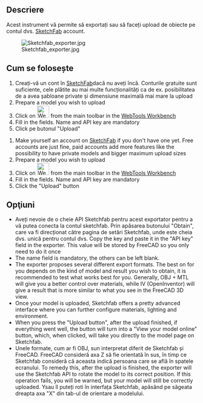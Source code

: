 <languages/>

<div class="mw-translate-fuzzy">
{{GuiCommand|Name=WebTools Sketchfab|MenuLocation=WebTools → Sketchfab||Workbenches=[[WebTools Workbench|WebTools]]|Shortcut=|SeeAlso=}}
</div>

==Descriere==
Acest instrument vă permite să exportați sau să faceți upload de obiecte pe contul dvs. [http://www.sketchfab.com SketchFab] account. {{Version|0.17}}

[[Image:Sketchfab exporter.jpg]]

<span id="Usage"></span>
<div class="mw-translate-fuzzy">
==Cum se folosește==
# Creați-vă un cont în  [http://www.sketchfab.com SketchFab]dacă nu aveți încă. Conturile gratuite sunt suficiente, cele plătite au mai multe funcționalități ca de ex. posibilitatea de a avea șabloane private și dimensiune maximală mai mare la upload 
# Prepare a model you wish to upload
# Click on [[Image:WebTools Sketchfab.png|32px]] from the main toolbar in the [[WebTools Workbench]]
# Fill in the fields. Name and API key are mandatory
# Click pe butonul "Upload"
</div>

# Make yourself an account on [http://www.sketchfab.com SketchFab] if you don't have one yet. Free accounts are just fine, paid accounts add more features like the possibility to have private models and bigger maximum upload sizes
# Prepare a model you wish to upload
# Click on [[Image:WebTools_Sketchfab.svg|32px]] from the main toolbar in the [[WebTools Workbench]]
# Fill in the fields. Name and API key are mandatory
# Click the "Upload" button

<span id="Options"></span>
== Opţiuni ==

* Aveți nevoie de o cheie API Sketchfab pentru acest exportator pentru a vă putea conecta la contul sketchfab. Prin apăsarea butonului "Obtain", care va fi direcționat către pagina de setări Sketchfab, unde este cheia dvs. unică pentru contul dvs. Copy the key and paste it in the "API key" field in the exporter. This value will be stored by FreeCAD so you only need to do it once
* The name field is mandatory, the others can be left blank.
* The exporter proposes several different export formats. The best on for you depends on the kind of model and result you wish to obtain, it is recommended to test what works best for you. Generally, OBJ + MTL will give you a better control over materials, while IV (OpenInventor) will give a result that is more similar to what you see in the FreeCAD 3D view.
* Once your model is uploaded, Sketchfab offers a pretty advanced interface where you can further configure materials, lighting and environment.
* When you press the "Upload button", after the upload finished, if everything went well, the button will turn into a "View your model online" button, which, when clicked, will take you directly to the model page on Sketchfab.
* Unele formate, cum ar fi OBJ, sun interpretat diferit de Sketchfab și FreeCAD. FreeCAD consideră axa Z să fie orientată în sus, în timp ce Sketchfab consideră că aceasta indică persoana care se află în spatele ecranului. To remedy this, after the upload is finished, the exporter will use the Sketchfab API to rotate the model to its correct position. If this operation fails, you will be warned, but your model will still be correctly uploaded. Ysau îl puteți roti în interfața Sketchfab, apăsând pe săgeata dreapta axa "X" din tab-ul de orientare a modelului.